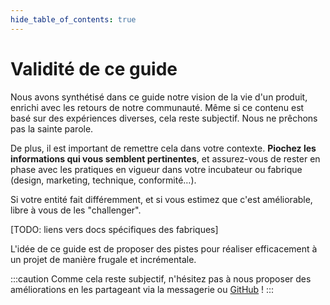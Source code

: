 ```yaml
---
hide_table_of_contents: true
---
```


# Validité de ce guide

Nous avons synthétisé dans ce guide notre vision de la vie d'un produit, enrichi avec les retours de notre communauté. Même si ce contenu est basé sur des expériences diverses, cela reste subjectif. Nous ne prêchons pas la sainte parole.

De plus, il est important de remettre cela dans votre contexte. **Piochez les informations qui vous semblent pertinentes**, et assurez-vous de rester en phase avec les pratiques en vigueur dans votre incubateur ou fabrique (design, marketing, technique, conformité…).

Si votre entité fait différemment, et si vous estimez que c'est améliorable, libre à vous de les "challenger".

[TODO: liens vers docs spécifiques des fabriques]

L'idée de ce guide est de proposer des pistes pour réaliser efficacement à un projet de manière frugale et incrémentale.

:::caution
Comme cela reste subjectif, n'hésitez pas à nous proposer des améliorations en les partageant via la messagerie ou [GitHub](https://github.com/betagouv/sillon/issues/new) !
:::
